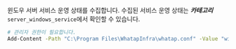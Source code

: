 윈도우 서버 서비스 운영 상태를 수집합니다. 수집된 서비스 운영 상태는 ***카테고리*** `server_windows_service`에서 확인할 수 있습니다.

```bash title='Windows Powershell'
# 관리자 권한이 필요합니다.
Add-Content -Path "C:\Program Files\WhatapInfra\whatap.conf" -Value "winservice.enabled=true"
```